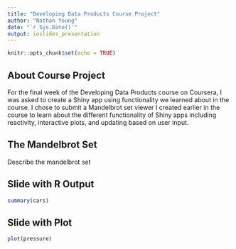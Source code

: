 ```yaml
---
title: "Developing Data Products Course Project"
author: "Nathan Young"
date: "`r Sys.Date()`"
output: ioslides_presentation
---
```


```r
knitr::opts_chunk$set(echo = TRUE)
```

## About Course Project
For the final week of the Developing Data Products course on Coursera, I was asked to create a Shiny app using functionality we learned about in the course. I chose to submit a Mandelbrot set viewer I created earlier in the course to learn about the different functionality of Shiny apps including reactivity, interactive plots, and updating based on user input.

## The Mandelbrot Set
Describe the mandelbrot set

## Slide with R Output

```r
summary(cars)
```

## Slide with Plot

```r
plot(pressure)
```

